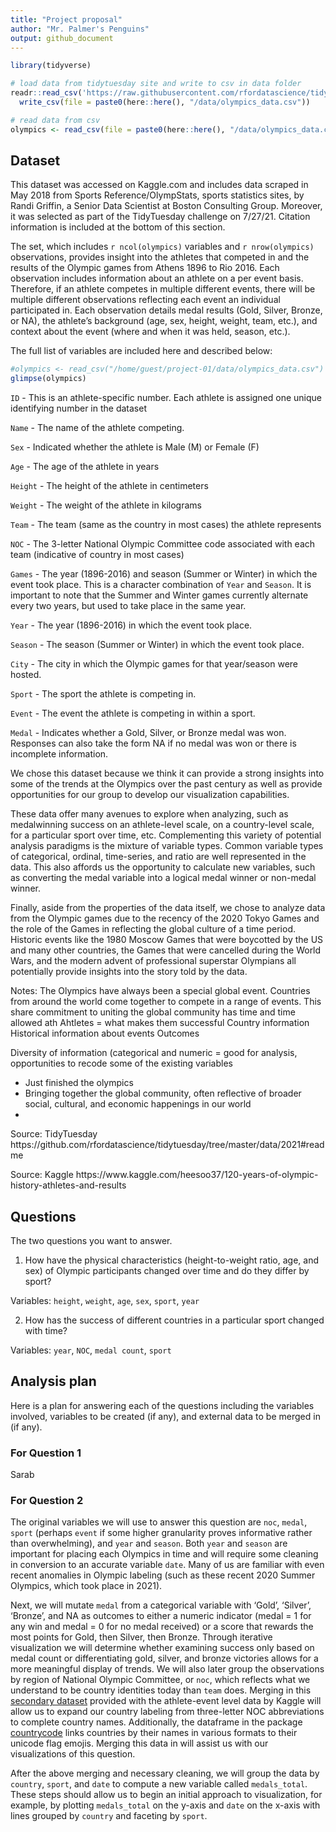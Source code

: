 ```yaml
---
title: "Project proposal"
author: "Mr. Palmer's Penguins"
output: github_document
---
```


```r
library(tidyverse)

# load data from tidytuesday site and write to csv in data folder
readr::read_csv('https://raw.githubusercontent.com/rfordatascience/tidytuesday/master/data/2021/2021-07-27/olympics.csv') %>%
  write_csv(file = paste0(here::here(), "/data/olympics_data.csv"))

# read data from csv
olympics <- read_csv(file = paste0(here::here(), "/data/olympics_data.csv"))
```

## Dataset

This dataset was accessed on Kaggle.com and includes data scraped in May 2018 from Sports Reference/OlympStats, sports statistics sites, by Randi Griffin, a Senior Data Scientist at Boston Consulting Group. Moreover, it was selected as part of the TidyTuesday challenge on 7/27/21. Citation information is included at the bottom of this section.

The set, which includes `r ncol(olympics)` variables and `r nrow(olympics)` observations, provides insight into the athletes that competed in and the results of the Olympic games from Athens 1896 to Rio 2016. Each observation includes information about an athlete on a per event basis. Therefore, if an athlete competes in multiple different events, there will be multiple different observations reflecting each event an individual participated in. Each observation details medal results (Gold, Silver, Bronze, or NA), the athlete's background (age, sex, height, weight, team, etc.), and context about the event (where and when it was held, season, etc.).

The full list of variables are included here and described below:

```r
#olympics <- read_csv("/home/guest/project-01/data/olympics_data.csv")
glimpse(olympics)
```
`ID` - This is an athlete-specific number. Each athlete is assigned one unique identifying number in the dataset

`Name` - The name of the athlete competing.

`Sex` - Indicated whether the athlete is Male (M) or Female (F)

`Age` - The age of the athlete in years

`Height` - The height of the athlete in centimeters

`Weight` - The weight of the athlete in kilograms

`Team` - The team (same as the country in most cases) the athlete represents

`NOC` - The 3-letter National Olympic Committee code associated with each team (indicative of country in most cases)

`Games` - The year (1896-2016) and season (Summer or Winter) in which the event took place. This is a character combination of `Year` and `Season`. It is important to note that the Summer and Winter games currently alternate every two years, but used to take place in the same year.

`Year` - The year (1896-2016) in which the event took place. 

`Season` - The season (Summer or Winter) in which the event took place.

`City` - The city in which the Olympic games for that year/season were hosted.

`Sport` - The sport the athlete is competing in.

`Event` - The event the athlete is competing in within a sport.

`Medal` - Indicates whether a Gold, Silver, or Bronze medal was won. Responses can also take the form NA if no medal was won or there is incomplete information.

We chose this dataset because we think it can provide a strong insights into some of the trends at the Olympics over the past century as well as provide opportunities for our group to develop our visualization capabilities. 

These data offer many avenues to explore when analyzing, such as medalwinning success on an athlete-level scale, on a country-level scale, for a particular sport over time, etc. Complementing this variety of potential analysis paradigms is the mixture of variable types. Common variable types of categorical, ordinal, time-series, and ratio are well represented in the data. This also affords us the opportunity to calculate new variables, such as converting the medal variable into a logical medal winner or non-medal winner.

Finally, aside from the properties of the data itself, we chose to analyze data from the Olympic games due to the recency of the 2020 Tokyo Games and the role of the Games in reflecting the global culture of a time period. Historic events like the 1980 Moscow Games that were boycotted by the US and many other countries, the Games that were cancelled during the World Wars, and the modern advent of professional superstar Olympians all potentially provide insights into the story told by the data.

Notes:
The Olympics have always been a special global event. Countries from around the world come together to compete in a range of events. This share commitment to uniting the global community has time and time allowed ath
Ahtletes =  what makes them successful
Country information
Historical information about events
Outcomes

Diversity of information (categorical and numeric =  good for analysis, opportunities to recode some of the existing variables

* Just finished the olympics
* Bringing together the global community, often reflective of broader social, cultural, and economic happenings in our world
* 

Source: TidyTuesday https://github.com/rfordatascience/tidytuesday/tree/master/data/2021#readme

Source: Kaggle
https://www.kaggle.com/heesoo37/120-years-of-olympic-history-athletes-and-results


## Questions

The two questions you want to answer.

1. How have the physical characteristics (height-to-weight ratio, age, and sex) of Olympic participants changed over time and do they differ by sport?

Variables: `height`, `weight`, `age`, `sex`, `sport`, `year`

2. How has the success of different countries in a particular sport changed with time? 

Variables: `year`, `NOC`, `medal count`, `sport`

## Analysis plan

Here is a plan for answering each of the questions including the variables involved, variables to be created (if any), and external data to be merged in (if any).

### For Question 1

Sarab

### For Question 2

The original variables we will use to answer this question are `noc`, `medal`, `sport` (perhaps `event` if some higher granularity proves informative rather than overwhelming), and `year` and `season`. Both `year` and `season` are important for placing each Olympics in time and will require some cleaning in conversion to an accurate variable `date`. Many of us are familiar with even recent anomalies in Olympic labeling (such as these recent 2020 Summer Olympics, which took place in 2021).

Next, we will mutate `medal` from a categorical variable with 'Gold', 'Silver', 'Bronze', and NA as outcomes to either a numeric indicator (medal = 1 for any win and medal = 0 for no medal received) or a score that rewards the most points for Gold, then Silver, then Bronze. Through iterative visualization we will determine whether examining success only based on medal count or differentiating gold, silver, and bronze victories allows for a more meaningful display of trends. We will also later group the observations by region of National Olympic Committee, or `noc`, which reflects what we understand to be country identities today than `team` does. Merging in this [secondary dataset](https://www.kaggle.com/heesoo37/120-years-of-olympic-history-athletes-and-results?select=noc_regions.csv) provided with the athlete-event level data by Kaggle will allow us to expand our country labeling from three-letter NOC abbreviations to complete country names. Additionally, the dataframe in the package [countrycode](https://vincentarelbundock.github.io/countrycode/) links countries by their names in various formats to their unicode flag emojis. Merging this data in will assist us with our visualizations of this question.

After the above merging and necessary cleaning, we will group the data by `country`, `sport`, and `date` to compute a new variable called `medals_total`. These steps should allow us to begin an initial approach to visualization, for example, by plotting `medals_total` on the y-axis and `date` on the x-axis with lines grouped by `country` and faceting by `sport`.

